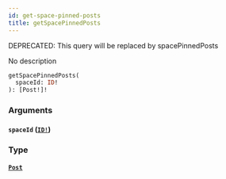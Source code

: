 ```yaml
---
id: get-space-pinned-posts
title: getSpacePinnedPosts
---
```


<span class="badge badge--warning">DEPRECATED: This query will be replaced by spacePinnedPosts</span>

No description

```graphql
getSpacePinnedPosts(
  spaceId: ID!
): [Post!]!

```

### Arguments

#### `spaceId` ([`ID!`](/docs/graphql/scalars/id))

### Type

#### [`Post`](/docs/graphql/objects/post)
